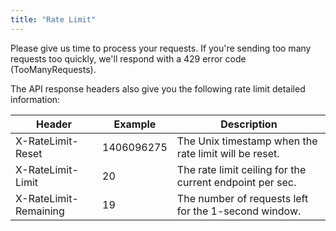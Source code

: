 ```yaml
---
title: "Rate Limit"
---
```


Please give us time to process your requests. If you're sending too many requests too quickly, we'll respond with a 429 error code (TooManyRequests).

The API response headers also give you the following rate limit detailed information:

| Header                | Example    | Description                                              |
| --------------------- | ---------- | -------------------------------------------------------- |
| X-RateLimit-Reset     | 1406096275 | The Unix timestamp when the rate limit will be reset.    |
| X-RateLimit-Limit     | 20         | The rate limit ceiling for the current endpoint per sec. |
| X-RateLimit-Remaining | 19         | The number of requests left for the 1-second window.     |